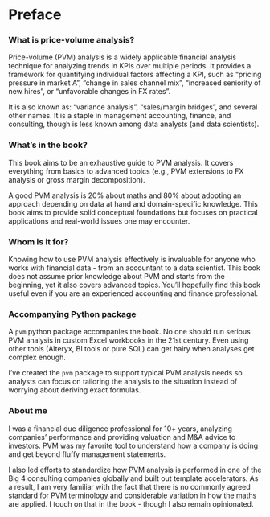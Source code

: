 # Preface {.unnumbered}

### What is price-volume analysis? {.unnumbered}

Price-volume (PVM) analysis is a widely applicable financial analysis technique for analyzing trends in KPIs over multiple periods. It provides a framework for quantifying individual factors affecting a KPI, such as "pricing pressure in market A", "change in sales channel mix", "increased seniority of new hires", or "unfavorable changes in FX rates". 

It is also known as: "variance analysis", "sales/margin bridges", and several other names. It is a staple in management accounting, finance, and consulting, though is less known among data analysts (and data scientists).

### What's in the book?

This book aims to be an exhaustive guide to PVM analysis. It covers everything from basics to advanced topics (e.g., PVM extensions to FX analysis or gross margin decomposition). 

A good PVM analysis is 20% about maths and 80% about adopting an approach depending on data at hand and domain-specific knowledge. This book aims to provide solid conceptual foundations but focuses on practical applications and real-world issues one may encounter.

### Whom is it for?

Knowing how to use PVM analysis effectively is invaluable for anyone who works with financial data - from an accountant to a data scientist. This book does not assume prior knowledge about PVM and starts from the beginning, yet it also covers advanced topics. You'll hopefully find this book useful even if you are an experienced accounting and finance professional.

### Accompanying Python package

A `pvm` python package accompanies the book. No one should run serious PVM analysis in custom Excel workbooks in the 21st century. Even using other tools (Alteryx, BI tools or pure SQL) can get hairy when analyses get complex enough. 

I've created the `pvm` package to support typical PVM analysis needs so analysts can focus on tailoring the analysis to the situation instead of worrying about deriving exact formulas.

### About me

I was a financial due diligence professional for 10+ years, analyzing companies' performance and providing valuation and M&A advice to investors. PVM was my favorite tool to understand how a company is doing and get beyond fluffy management statements. 

I also led efforts to standardize how PVM analysis is performed in one of the Big 4 consulting companies globally and built out template accelerators. As a result, I am very familiar with the fact that there is no commonly agreed standard for PVM terminology and considerable variation in how the maths are applied. I touch on that in the book - though I also remain opinionated.

